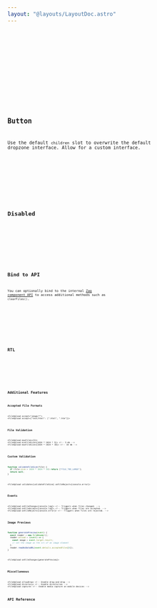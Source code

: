 ```yaml
---
layout: "@layouts/LayoutDoc.astro"
---
```




<Preview client:load>
  <Fragment slot="preview">
    <Example client:load />
  </Fragment>
  <Fragment slot="code">
    <Code code={ExampleRaw} lang="svelte" />
  </Fragment>
</Preview>

<Preview client:load>
  <Fragment slot="preview">
    <ExampleFull client:load />
  </Fragment>
  <Fragment slot="code">
    <Code code={ExampleFullRaw} lang="svelte" />
  </Fragment>
</Preview>

## Button

Use the default `children` slot to overwrite the default dropzone interface. Allow for a custom interface.

<Preview client:load>
  <Fragment slot="preview">
    <ExampleButton client:load />
  </Fragment>
  <Fragment slot="code">
    <Code code={ExampleButtonRaw} lang="svelte" />
  </Fragment>
</Preview>

## Disabled

<Preview client:load>
  <Fragment slot="preview">
    <ExampleDisabled client:load />
  </Fragment>
  <Fragment slot="code">
    <Code code={ExampleDisabledRaw} lang="svelte" />
  </Fragment>
</Preview>

## Bind to API

You can optionally bind to the internal [Zag component API](https://zagjs.com/components/react/file-upload#machine-api) to access additional methods such as `clearFiles()`.

<Preview client:load>
  <Fragment slot="preview">
    <ExampleApiBind client:load />
  </Fragment>
  <Fragment slot="code">
    <Code code={ExampleApiBindRaw} lang="svelte" />
  </Fragment>
</Preview>

## RTL

<Preview client:load>
  <Fragment slot="preview">
    <ExampleRtl client:load />
  </Fragment>
  <Fragment slot="code">
    <Code code={ExampleRtlRaw} lang="svelte" />
  </Fragment>
</Preview>

## Additional Features

### Accepted File Formats

```svelte
<FileUpload accept="image/*">
<FileUpload accept={"text/html": [".html", ".htm"]}>
```

### File Validation

```svelte
<FileUpload maxFiles={5}>
<FileUpload minFileSize={1024 * 1024 * 5}> <!-- 5 mb -->
<FileUpload maxFileSize={1024 * 1024 * 10}> <!-- 10 mb -->
```

### Custom Validation

```ts
function validateFileSize(file) {
  if (file.size > 1024 * 1024 * 10) return ["FILE_TOO_LARGE"];
  return null;
}
```

```svelte
<FileUpload validate={validateFileSize} onFileReject={console.error}>
```

### Events

```svelte
<FileUpload onFileChange={console.log}> <!-- Triggers when files changed. -->
<FileUpload onFileAccept={console.log}> <!-- Triggers when files are accepted. -->
<FileUpload onFileReject={console.error}> <!-- Triggers when files are rejected. -->
```

### Image Previews

```ts
function generatePreview(event) {
  const reader = new FileReader();
  reader.onload = (event) => {
    const image = event.target.result;
    // set the image as the src of an image element
  };
  reader.readAsDataURL(event.details.acceptedFiles[0]);
}
```

```svelte
<FileUpload onFileChange={generatePreview}>
```

### Miscellaneous

```svelte
<FileUpload allowDrop> <!-- Enable drag-and-drop -->
<FileUpload directory> <!-- Enable directories -->
<FileUpload capture> <!-- Enable media capture on mobile devices -->
```

## API Reference

<ApiTable />
